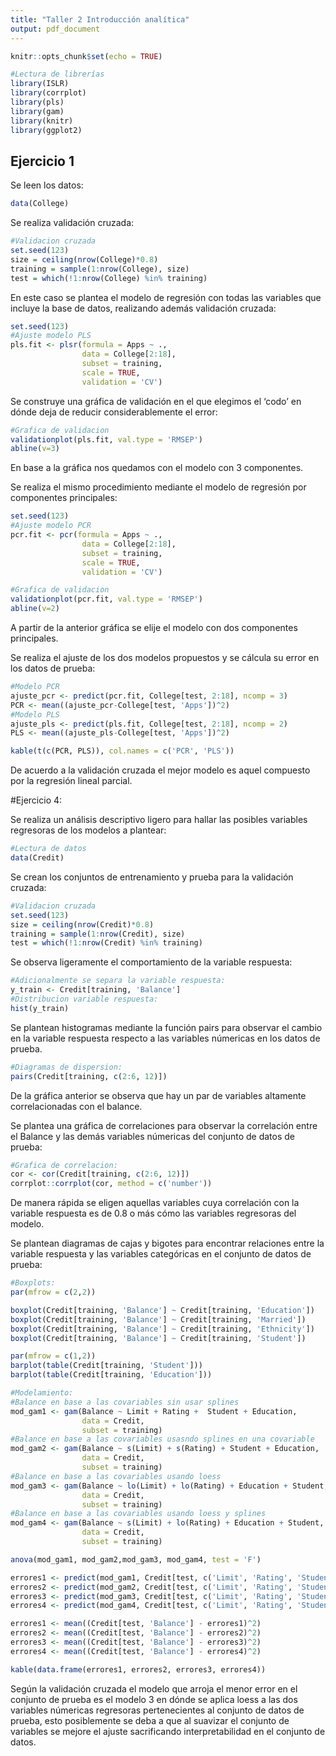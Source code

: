 ```yaml
---
title: "Taller 2 Introducción analítica"
output: pdf_document
---
```


```r
knitr::opts_chunk$set(echo = TRUE)
```

```r
#Lectura de librerías
library(ISLR)
library(corrplot)
library(pls)
library(gam)
library(knitr)
library(ggplot2)
```
## Ejercicio 1

Se leen los datos:
```r
data(College)
```

Se realiza validación cruzada:
```r
#Validacion cruzada
set.seed(123)
size = ceiling(nrow(College)*0.8)
training = sample(1:nrow(College), size)
test = which(!1:nrow(College) %in% training)
```

En este caso se plantea el modelo de regresión con todas las variables que incluye la base de datos, realizando además validación cruzada:
```r
set.seed(123)
#Ajuste modelo PLS
pls.fit <- plsr(formula = Apps ~ .,
                data = College[2:18],
                subset = training,
                scale = TRUE,
                validation = 'CV')
```

Se construye una gráfica de validación en el que elegimos el 'codo' en dónde deja de reducir considerablemente el error:

```r
#Grafica de validacion
validationplot(pls.fit, val.type = 'RMSEP')
abline(v=3)
```
En base a la gráfica nos quedamos con el modelo con 3 componentes.

Se realiza el mismo procedimiento mediante el modelo de regresión por componentes principales:
```r
set.seed(123)
#Ajuste modelo PCR
pcr.fit <- pcr(formula = Apps ~ .,
                data = College[2:18],
                subset = training,
                scale = TRUE,
                validation = 'CV')
```


```r
#Grafica de validacion
validationplot(pcr.fit, val.type = 'RMSEP')
abline(v=2)
```
A partir de la anterior gráfica se elije el modelo con dos componentes principales.

Se realiza el ajuste de los dos modelos propuestos y se cálcula su error en los datos de prueba:
```r
#Modelo PCR
ajuste_pcr <- predict(pcr.fit, College[test, 2:18], ncomp = 3)
PCR <- mean((ajuste_pcr-College[test, 'Apps'])^2)
#Modelo PLS
ajuste_pls <- predict(pls.fit, College[test, 2:18], ncomp = 2)
PLS <- mean((ajuste_pls-College[test, 'Apps'])^2)
```

```r
kable(t(c(PCR, PLS)), col.names = c('PCR', 'PLS'))
```
De acuerdo a la validación cruzada el mejor modelo es aquel compuesto por la regresión lineal parcial.

#Ejercicio 4:

Se realiza un análisis descriptivo ligero para hallar las posibles variables regresoras de los modelos a plantear:

```r
#Lectura de datos
data(Credit)
```

Se crean los conjuntos de entrenamiento y prueba para la validación cruzada:
```r
#Validacion cruzada
set.seed(123)
size = ceiling(nrow(Credit)*0.8)
training = sample(1:nrow(Credit), size)
test = which(!1:nrow(Credit) %in% training)

```

Se observa ligeramente el comportamiento de la variable respuesta:

```r
#Adicionalmente se separa la variable respuesta:
y_train <- Credit[training, 'Balance']
#Distribucion variable respuesta:
hist(y_train)
```

Se plantean histogramas mediante la función pairs para observar el cambio en la variable respuesta respecto a las variables númericas en los datos de prueba.

```r
#Diagramas de dispersion:
pairs(Credit[training, c(2:6, 12)])
```

De la gráfica anterior se observa que hay un par de variables altamente correlacionadas con el balance.

Se plantea una gráfica de correlaciones para observar la correlación entre el Balance y las demás variables númericas del conjunto de datos de prueba:

```r
#Grafica de correlacion:
cor <- cor(Credit[training, c(2:6, 12)])
corrplot::corrplot(cor, method = c('number'))
```
De manera rápida se eligen aquellas variables cuya correlación con la variable respuesta es de 0.8 o más cómo las variables regresoras del modelo.

Se plantean diagramas de cajas y bigotes para encontrar relaciones entre la variable respuesta y las variables categóricas en el conjunto de datos de prueba:
```r
#Boxplots:
par(mfrow = c(2,2))

boxplot(Credit[training, 'Balance'] ~ Credit[training, 'Education'])
boxplot(Credit[training, 'Balance'] ~ Credit[training, 'Married'])
boxplot(Credit[training, 'Balance'] ~ Credit[training, 'Ethnicity'])
boxplot(Credit[training, 'Balance'] ~ Credit[training, 'Student'])
```

```r
par(mfrow = c(1,2))
barplot(table(Credit[training, 'Student']))
barplot(table(Credit[training, 'Education']))
```


```r
#Modelamiento:
#Balance en base a las covariables sin usar splines
mod_gam1 <- gam(Balance ~ Limit + Rating +  Student + Education,
                data = Credit,
                subset = training)
#Balance en base a las covariables usasndo splines en una covariable
mod_gam2 <- gam(Balance ~ s(Limit) + s(Rating) + Student + Education,
                data = Credit,
                subset = training)
#Balance en base a las covariables usando loess
mod_gam3 <- gam(Balance ~ lo(Limit) + lo(Rating) + Education + Student,
                data = Credit,
                subset = training)
#Balance en base a las covariables usando loess y splines
mod_gam4 <- gam(Balance ~ s(Limit) + lo(Rating) + Education + Student,
                data = Credit,
                subset = training)
```

```r
anova(mod_gam1, mod_gam2,mod_gam3, mod_gam4, test = 'F')
```

```r
errores1 <- predict(mod_gam1, Credit[test, c('Limit', 'Rating', 'Student', 'Education')])
errores2 <- predict(mod_gam2, Credit[test, c('Limit', 'Rating', 'Student', 'Education')])
errores3 <- predict(mod_gam3, Credit[test, c('Limit', 'Rating', 'Student', 'Education')])
errores4 <- predict(mod_gam4, Credit[test, c('Limit', 'Rating', 'Student', 'Education')])

errores1 <- mean((Credit[test, 'Balance'] - errores1)^2)
errores2 <- mean((Credit[test, 'Balance'] - errores2)^2)
errores3 <- mean((Credit[test, 'Balance'] - errores3)^2)
errores4 <- mean((Credit[test, 'Balance'] - errores4)^2)
```

```r
kable(data.frame(errores1, errores2, errores3, errores4))
```

Según la validación cruzada el modelo que arroja el menor error en el conjunto de prueba es el modelo 3 en dónde se aplica loess a las dos variables númericas regresoras pertenecientes al conjunto de datos de prueba, esto posiblemente se deba a que al suavizar el conjunto de variables se mejore el ajuste sacrificando interpretabilidad en el conjunto de datos.

